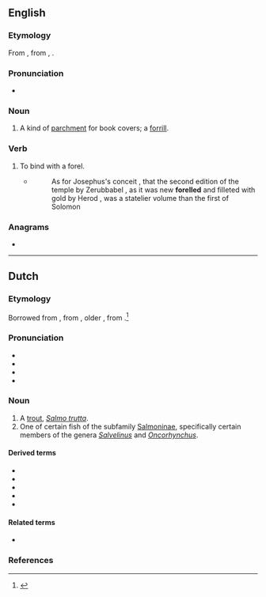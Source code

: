 {{also|førel}}
==English==

===Etymology===
From {{inh|en|enm|forel||case, sheath}}, from {{der|en|fro|forrel}}, {{m|fro|fourrel}}.

===Pronunciation===
* {{rhymes|en|ɒɹəl|s=2}}

===Noun===
{{en-noun|~}}

# A kind of [[parchment]] for book covers; a [[forrill]].

===Verb===
{{en-verb|++}}

# To bind with a forel.
#* {{RQ:Fuller Holy State}}
#*:As for Josephus's conceit , that the second edition of the temple by Zerubbabel , as it was new '''forelled''' and filleted with gold by Herod , was a statelier volume than the first of Solomon

{{Webster 1913}}

===Anagrams===
* {{anagrams|en|a=eflor|Rolfe|lofer}}

----

==Dutch==
{{wikipedia|lang=nl}}

===Etymology===
Borrowed from {{bor|nl|de|Forelle}}, from {{der|nl|gmh|forhel}}, older {{m|gmh|forhen}}, from {{der|nl|goh|forhana}}.<ref>{{R:nl:EWN}}</ref>

===Pronunciation===
* {{IPA|nl|/foːˈrɛl/|/fɔˈrɛl/}}
* {{audio|nl|nl-forel.ogg|forel}}
* {{hyphenation|nl|fo|rel}}
* {{rhymes|nl|ɛl}}

===Noun===
{{nl-noun|m|-en|forelletje}}

# A [[trout]], ''[[Salmo trutta]]''.
# One of certain fish of the subfamily [[Salmoninae]], specifically certain members of the genera ''[[Salvelinus]]'' and ''[[Oncorhynchus]]''.

====Derived terms====
* {{l|nl|beekforel}}
* {{l|nl|meerforel}}
* {{l|nl|regenboogforel}}
* {{l|nl|zalmforel}}
* {{l|nl|zeeforel}}

====Related terms====
* {{l|nl|voorn}}

===References===
<references/>